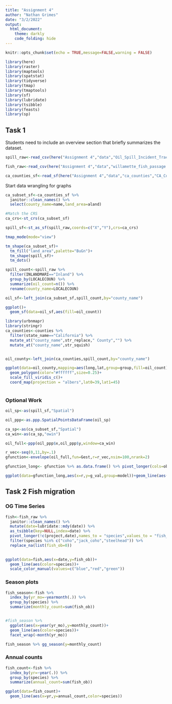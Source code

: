 ```yaml
---
title: "Assignment 4"
author: "Nathan Grimes"
date: "3/2/2022"
output: 
  html_document:
    theme: darkly
    code_folding: hide
---
```


```r
knitr::opts_chunk$set(echo = TRUE,message=FALSE,warning = FALSE)

library(here)
library(raster)
library(maptools)
library(spatstat)
library(tidyverse)
library(tmap)
library(tmaptools)
library(sf)
library(lubridate)
library(tsibble)
library(feasts)
library(sp)
```

## Task 1

Students need to include an overview section that briefly summarizes the dataset.

```r
spill_raw<-read_csv(here("Assignment 4","data","Oil_Spill_Incident_Tracking_[ds394].csv"))

fish_raw<-read_csv(here("Assignment 4","data","willamette_fish_passage.csv"))

ca_counties_sf<-read_sf(here("Assignment 4","data","ca_counties","CA_Counties_TIGER2016.shp"))

```


Start data wrangling for graphs

```r
ca_subset_sf<-ca_counties_sf %>% 
  janitor::clean_names() %>% 
  select(county_name=name,land_area=aland)

#Match the CRS 
ca_crs<-st_crs(ca_subset_sf)

spill_sf<-st_as_sf(spill_raw,coords=c("X","Y"),crs=ca_crs)

```


```r
tmap_mode(mode="view")

tm_shape(ca_subset_sf)+
  tm_fill("land_area",palette="BuGn")+
  tm_shape(spill_sf)+
  tm_dots()
```

```r
spill_count<-spill_raw %>% 
  filter(INLANDMARI=="Inland") %>% 
  group_by(LOCALECOUN) %>% 
  summarize(oil_count=n()) %>% 
  rename(county_name=LOCALECOUN)

oil_sf<-left_join(ca_subset_sf,spill_count,by="county_name")

ggplot()+
  geom_sf(data=oil_sf,aes(fill=oil_count))

library(urbnmapr)
library(stringr)
ca_counties<-counties %>% 
  filter(state_name=="California") %>% 
  mutate_at("county_name",str_replace," County","") %>% 
  mutate_at("county_name",str_squish)


oil_county<-left_join(ca_counties,spill_count,by="county_name")

ggplot(data=oil_county,mapping=aes(long,lat,group=group,fill=oil_count))+
  geom_polygon(color="#ffffff",size=0.25)+
  scale_fill_viridis_c()+
  coord_map(projection = "albers",lat0=39,lat1=45)
  
```

### Optional Work

```r

oil_sp<-as(spill_sf,"Spatial")

oil_ppp<-as.ppp.SpatialPointsDataFrame(oil_sp)

ca_sp<-as(ca_subset_sf,"Spatial")
ca_win<-as(ca_sp,"owin")

oil_full<-ppp(oil_ppp$x,oil_ppp$y,window=ca_win)

r_vec<-seq(0,11,by=.1)
gfunction<-envelope(oil_full,fun=Gest,r=r_vec,nsim=100,nrank=2)

gfunction_long<- gfunction %>% as.data.frame() %>% pivot_longer(cols=obs:hi,names_to = "model",values_to = "g_val")

ggplot(data=gfunction_long,aes(x=r,y=g_val,group=model))+geom_line(aes(color=model))

```


## Task 2 Fish migration {.tabset}

### OG Time Series

```r
fish<-fish_raw %>% 
  janitor::clean_names() %>% 
  mutate(date=lubridate::mdy(date)) %>% 
  as_tsibble(key=NULL,index=date) %>% 
  pivot_longer(!c(project,date),names_to = "species",values_to = "fish_ob") %>% 
  filter(species %in% c("coho","jack_coho","steelhead")) %>% 
  replace_na(list(fish_ob=0))
  

ggplot(data=fish,aes(x=date,y=fish_ob))+
  geom_line(aes(color=species))+
  scale_color_manual(values=c("blue","red","green"))
```

### Season plots

```r
fish_season<-fish %>% 
  index_by(yr_mo=~yearmonth(.)) %>% 
  group_by(species) %>% 
  summarize(monthly_count=sum(fish_ob))


#fish_season %>% 
  ggplot(aes(x=year(yr_mo),y=monthly_count))+
  geom_line(aes(color=species))+
  facet_wrap(~month(yr_mo))

fish_season %>% gg_season(y=monthly_count)
```

### Annual counts

```r
fish_count<-fish %>% 
  index_by(yr=~year(.)) %>% 
  group_by(species) %>% 
  summarize(annual_count=sum(fish_ob))

ggplot(data=fish_count)+
  geom_line(aes(x=yr,y=annual_count,color=species))
```

